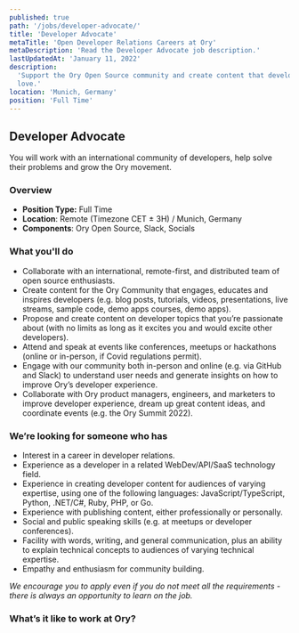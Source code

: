 ```yaml
---
published: true
path: '/jobs/developer-advocate/'
title: 'Developer Advocate'
metaTitle: 'Open Developer Relations Careers at Ory'
metaDescription: 'Read the Developer Advocate job description.'
lastUpdatedAt: 'January 11, 2022'
description:
  'Support the Ory Open Source community and create content that developers
  love.'
location: 'Munich, Germany'
position: 'Full Time'
---
```



## Developer Advocate

<About />

You will work with an international community of developers, help solve their
problems and grow the Ory movement.

### Overview

- **Position Type:** Full Time
- **Location**: Remote (Timezone CET ± 3H) / Munich, Germany
- **Components**: Ory Open Source, Slack, Socials

### What you'll do

- Collaborate with an international, remote-first, and distributed team of open
  source enthusiasts.
- Create content for the Ory Community that engages, educates and inspires
  developers (e.g. blog posts, tutorials, videos, presentations, live streams,
  sample code, demo apps courses, demo apps).
- Propose and create content on developer topics that you’re passionate about
  (with no limits as long as it excites you and would excite other developers).
- Attend and speak at events like conferences, meetups or hackathons (online or
  in-person, if Covid regulations permit).
- Engage with our community both in-person and online (e.g. via GitHub and
  Slack) to understand user needs and generate insights on how to improve Ory’s
  developer experience.
- Collaborate with Ory product managers, engineers, and marketers to improve
  developer experience, dream up great content ideas, and coordinate events
  (e.g. the Ory Summit 2022).

### We’re looking for someone who has

- Interest in a career in developer relations.
- Experience as a developer in a related WebDev/API/SaaS technology field.
- Experience in creating developer content for audiences of varying expertise,
  using one of the following languages: JavaScript/TypeScript, Python, .NET/C#,
  Ruby, PHP, or Go.
- Experience with publishing content, either professionally or personally.
- Social and public speaking skills (e.g. at meetups or developer conferences).
- Facility with words, writing, and general communication, plus an ability to
  explain technical concepts to audiences of varying technical expertise.
- Empathy and enthusiasm for community building.

_We encourage you to apply even if you do not meet all the requirements - there
is always an opportunity to learn on the job._

### What’s it like to work at Ory?

<WorkAtOry />
